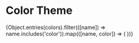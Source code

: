 
<Meta title="Foundations/Colors" />

# Color Theme

<ColorPalette>
   {Object.entries(colors).filter(([name]) => name.includes('color')).map(([name, color]) => (
     <ColorItem
       title={name}
       colors={{ name : color }}
     />
   ))}
</ColorPalette>
